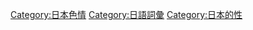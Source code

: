 {{Commons category|日本性用語}}
[[Category:日本色情|Category:日本色情]]
[[Category:日語詞彙|Category:日語詞彙]]
[[Category:日本的性|Category:日本的性]]